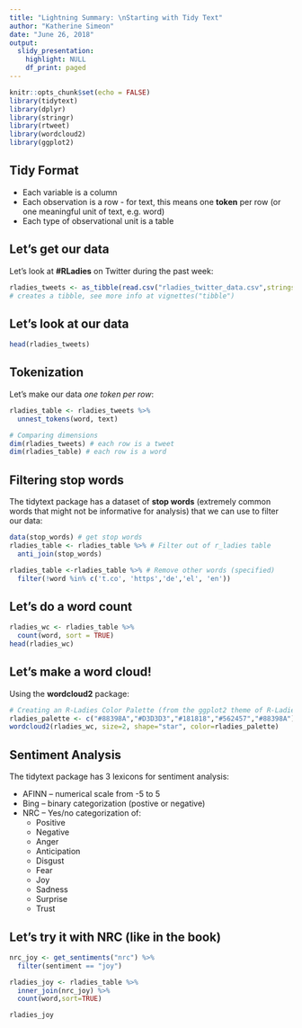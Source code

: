 ```yaml
---
title: "Lightning Summary: \nStarting with Tidy Text"
author: "Katherine Simeon"
date: "June 26, 2018"
output: 
  slidy_presentation:
    highlight: NULL
    df_print: paged
---
```


```r
knitr::opts_chunk$set(echo = FALSE)
library(tidytext)
library(dplyr)
library(stringr)
library(rtweet)
library(wordcloud2)
library(ggplot2)
```

## Tidy Format 
  
- Each variable is a column   
- Each observation is a row - for text, this means one **token** per row (or one meaningful unit of text, e.g. word)  
- Each type of observational unit is a table      
  

## Let's get our data

Let's look at **#RLadies** on Twitter during the past week:  
  
```r
rladies_tweets <- as_tibble(read.csv("rladies_twitter_data.csv",stringsAsFactors = FALSE))
# creates a tibble, see more info at vignettes("tibble")
```

## Let's look at our data

```r
head(rladies_tweets)
```

## Tokenization
  
Let's make our data *one token per row*:   
  
```r
rladies_table <- rladies_tweets %>% 
  unnest_tokens(word, text)

# Comparing dimensions
dim(rladies_tweets) # each row is a tweet
dim(rladies_table) # each row is a word
```
  
  
## Filtering stop words    
  
The tidytext package has a dataset of **stop words** (extremely common words that might not be informative for analysis) that we can use to filter our data:  
  
```r
data(stop_words) # get stop words
rladies_table <- rladies_table %>% # Filter out of r_ladies table
  anti_join(stop_words)  

rladies_table <-rladies_table %>% # Remove other words (specified)
  filter(!word %in% c('t.co', 'https','de','el', 'en'))
```
  
## Let's do a word count  
  
```r
rladies_wc <- rladies_table %>%
  count(word, sort = TRUE) 
head(rladies_wc)
```

## Let's make a word cloud!  
  
Using the **wordcloud2** package:   
  
```r
# Creating an R-Ladies Color Palette (from the ggplot2 theme of R-Ladies Global)
rladies_palette <- c("#88398A","#D3D3D3","#181818","#562457","#88398A")
wordcloud2(rladies_wc, size=2, shape="star", color=rladies_palette)
```
  
## Sentiment Analysis  
  
The tidytext package has 3 lexicons for sentiment analysis:  
  
- AFINN -- numerical scale from -5 to 5  
- Bing -- binary categorization (postive or negative)  
- NRC -- Yes/no categorization of:  
    + Positive  
    + Negative  
    + Anger  
    + Anticipation  
    + Disgust  
    + Fear  
    + Joy  
    + Sadness  
    + Surprise  
    + Trust  
  
  
## Let's try it with NRC (like in the book)  
  
```r
nrc_joy <- get_sentiments("nrc") %>% 
  filter(sentiment == "joy")

rladies_joy <- rladies_table %>%
  inner_join(nrc_joy) %>%
  count(word,sort=TRUE)

rladies_joy
```
  